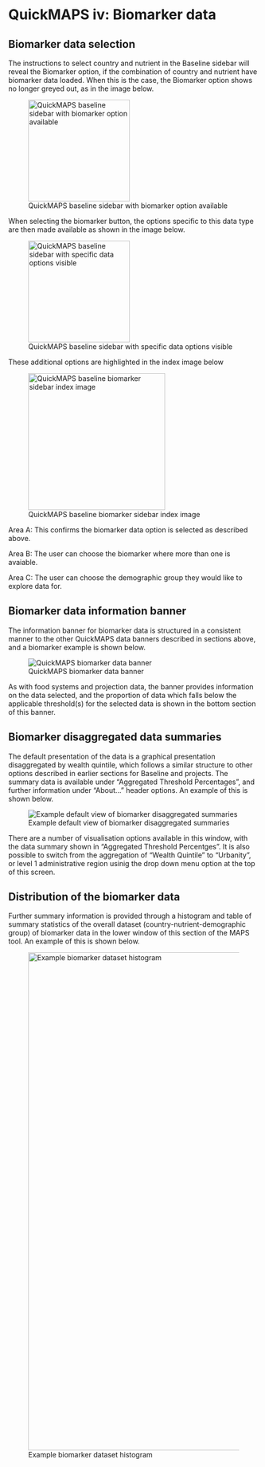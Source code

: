# QuickMAPS iv: Biomarker data

## Biomarker data selection

The instructions to select country and nutrient in the Baseline sidebar will reveal the Biomarker option, if the combination of country and nutrient have biomarker data loaded. When this is the case, the Biomarker option shows no longer greyed out, as in the image below.

![QuickMAPS baseline sidebar with biomarker option available](images/QuickMAPS_biomarker_sidebar1.png){fig-alt="QuickMAPS baseline sidebar with biomarker option available" width="204"}

When selecting the biomarker button, the options specific to this data type are then made available as shown in the image below.

![QuickMAPS baseline sidebar with specific data options visible](images/QuickMAPS_biomarker_sidebar2.png){fig-alt="QuickMAPS baseline sidebar with specific data options visible" width="204"}

These additional options are highlighted in the index image below

![QuickMAPS baseline biomarker sidebar index image](images/QuickMAPS_biomarker_sidebar3.png){fig-alt="QuickMAPS baseline biomarker sidebar index image" fig-align="left" width="275"}

Area A: This confirms the biomarker data option is selected as described above.

Area B: The user can choose the biomarker where more than one is avaiable.

Area C: The user can choose the demographic group they would like to explore data for.

## Biomarker data information banner

The information banner for biomarker data is structured in a consistent manner to the other QuickMAPS data banners described in sections above, and a biomarker example is shown below.

![QuickMAPS biomarker data banner](images/QuickMAPS_biomarker_banner.png){fig-alt="QuickMAPS biomarker data banner"}

As with food systems and projection data, the banner provides information on the data selected, and the proportion of data which falls below the applicable threshold(s) for the selected data is shown in the bottom section of this banner.

## Biomarker disaggregated data summaries

The default presentation of the data is a graphical presentation disaggregated by wealth quintile, which follows a similar structure to other options described in earlier sections for Baseline and projects. The summary data is available under "Aggregated Threshold Percentages", and further information under "About..." header options. An example of this is shown below.

![Example default view of biomarker disaggregated summaries](images/QuickMAPS_biomarker_graph1.png){fig-alt="Example default view of biomarker disaggregated summaries"}

There are a number of visualisation options available in this window, with the data summary shown in "Aggregated Threshold Percentges". It is also possible to switch from the aggregation of "Wealth Quintile" to "Urbanity", or level 1 administrative region usinig the drop down menu option at the top of this screen.

## Distribution of the biomarker data

Further summary information is provided through a histogram and table of summary statistics of the overall dataset (country-nutrient-demographic group) of biomarker data in the lower window of this section of the MAPS tool. An example of this is shown below.

![Example biomarker dataset histogram](images/QuickMAPS_biomarker_graph2.png){fig-alt="Example biomarker dataset histogram" fig-align="center" width="1000"}
